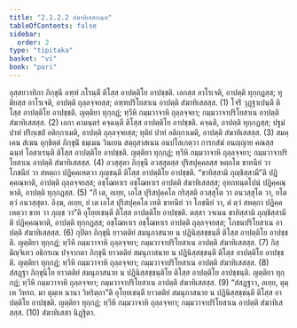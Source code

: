 ```yaml
---
title: "2.1.2.2 สํฆาทิเสสกณฺฑ"
tableOfContents: false
sidebar:
  order: 2
type: "tipitaka"
basket: "vi"
book: "pari"
---
```



<DynamicBreadcrumb />

<Division number="229" book="pari">

<Paragraph number="853" book="pari">
อุสฺสยวาทิกา ภิกฺขุนี อฑฺฑํ กโรนฺตี ติโสฺส อาปตฺติโย อาปชฺชติ. เอกสฺส อาโรเจติ, อาปตฺติ ทุกฺกฏสฺส; ทุติยสฺส อาโรเจติ, อาปตฺติ ถุลฺลจฺจยสฺส; อฑฺฑปริโยสาเน อาปตฺติ สํฆาทิเสสสฺส. (1)
</Paragraph>

<Paragraph number="854" book="pari">
โจริํ วุฏฺฐาเปนฺตี ติโสฺส อาปตฺติโย อาปชฺชติ. ญตฺติยา ทุกฺกฏํ; ทฺวีหิ กมฺมวาจาหิ ถุลฺลจฺจยา; กมฺมวาจาปริโยสาเน อาปตฺติ สํฆาทิเสสสฺส. (2)
</Paragraph>

<Paragraph number="855" book="pari">
เอกา คามนฺตรํ คจฺฉนฺตี ติโสฺส อาปตฺติโย อาปชฺชติ. คจฺฉติ, อาปตฺติ ทุกฺกฏสฺส; ปฐมํ ปาทํ ปริกฺเขปํ อติกฺกาเมติ, อาปตฺติ ถุลฺลจฺจยสฺส; ทุติยํ ปาทํ อติกฺกาเมติ, อาปตฺติ สํฆาทิเสสสฺส. (3)
</Paragraph>

<Paragraph number="856" book="pari">
สมคฺเคน สํเฆน อุกฺขิตฺตํ ภิกฺขุนิํ ธมฺเมน วินเยน สตฺถุสาสเนน อนปโลเกตฺวา การกสํฆํ อนญฺญาย คณสฺส ฉนฺทํ โอสาเรนฺตี ติโสฺส อาปตฺติโย อาปชฺชติ. ญตฺติยา ทุกฺกฏํ; ทฺวีหิ กมฺมวาจาหิ ถุลฺลจฺจยา; กมฺมวาจาปริโยสาเน อาปตฺติ สํฆาทิเสสสฺส. (4)
</Paragraph>

<Paragraph number="857" book="pari">
อวสฺสุตา ภิกฺขุนี อวสฺสุตสฺส ปุริสปุคฺคลสฺส หตฺถโต ขาทนียํ วา โภชนียํ วา สหตฺถา ปฏิคฺคเหตฺวา ภุญฺชนฺตี ติโสฺส อาปตฺติโย อาปชฺชติ. “ขาทิสฺสามิ ภุญฺชิสฺสามี”ติ ปฏิคฺคณฺหาติ, อาปตฺติ ถุลฺลจฺจยสฺส; อชฺโฌหาเร อชฺโฌหาเร อาปตฺติ สํฆาทิเสสสฺส; อุทกทนฺตโปนํ ปฏิคฺคณฺหาติ, อาปตฺติ ทุกฺกฏสฺส. (5)
</Paragraph>

<Paragraph number="858" book="pari">
“กิํ เต, อเยฺย, เอโส ปุริสปุคฺคโล กริสฺสติ อวสฺสุโต วา อนวสฺสุโต วา, ยโต ตฺวํ อนวสฺสุตา. อิงฺฆ, อเยฺย, ยํ เต เอโส ปุริสปุคฺคโล เทติ ขาทนียํ วา โภชนียํ วา, ตํ ตฺวํ สหตฺถา ปฏิคฺคเหตฺวา ขาท วา ภุญฺช วา”ติ อุโยฺยเชนฺตี ติโสฺส อาปตฺติโย อาปชฺชติ. ตสฺสา วจเนน ขาทิสฺสามิ ภุญฺชิสฺสามีติ ปฏิคฺคณฺหาติ, อาปตฺติ ทุกฺกฏสฺส; อชฺโฌหาเร อชฺโฌหาเร อาปตฺติ ถุลฺลจฺจยสฺส; โภชนปริโยสาเน อาปตฺติ สํฆาทิเสสสฺส. (6)
</Paragraph>

<Paragraph number="859" book="pari">
กุปิตา ภิกฺขุนี ยาวตติยํ สมนุภาสนาย น ปฏินิสฺสชฺชนฺตี ติโสฺส อาปตฺติโย อาปชฺชติ. ญตฺติยา ทุกฺกฏํ; ทฺวีหิ กมฺมวาจาหิ ถุลฺลจฺจยา; กมฺมวาจาปริโยสาเน อาปตฺติ สํฆาทิเสสสฺส. (7)
</Paragraph>

<Paragraph number="860" book="pari">
กิสฺมิญฺจิเทว อธิกรเณ ปจฺจากตา ภิกฺขุนี ยาวตติยํ สมนุภาสนาย น ปฏินิสฺสชฺชนฺตี ติโสฺส อาปตฺติโย อาปชฺชติ. ญตฺติยา ทุกฺกฏํ; ทฺวีหิ กมฺมวาจาหิ ถุลฺลจฺจยา; กมฺมวาจาปริโยสาเน อาปตฺติ สํฆาทิเสสสฺส. (8)
</Paragraph>

<Paragraph number="861" book="pari">
สํสฏฺฐา ภิกฺขุนิโย ยาวตติยํ สมนุภาสนาย น ปฏินิสฺสชฺชนฺติโย ติโสฺส อาปตฺติโย อาปชฺชนฺติ. ญตฺติยา ทุกฺกฏํ; ทฺวีหิ กมฺมวาจาหิ ถุลฺลจฺจยา; กมฺมวาจาปริโยสาเน อาปตฺติ สํฆาทิเสสสฺส. (9)
</Paragraph>

<Paragraph number="862" book="pari">
“สํสฏฺฐาว, อเยฺย, ตุมฺเห วิหรถ. มา ตุมฺเห นานา วิหริตฺถา”ติ อุโยฺยเชนฺตี ยาวตติยํ สมนุภาสนาย น ปฏินิสฺสชฺชนฺตี ติโสฺส อาปตฺติโย อาปชฺชติ. ญตฺติยา ทุกฺกฏํ; ทฺวีหิ กมฺมวาจาหิ ถุลฺลจฺจยา; กมฺมวาจาปริโยสาเน อาปตฺติ สํฆาทิเสสสฺส. (10)

</Paragraph>
</Division>

<Paragraph number="863" type="center" book="pari">
สํฆาทิเสสา นิฏฺฐิตา.
</Paragraph>
